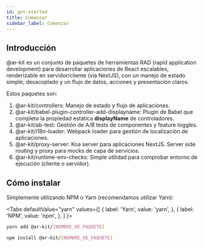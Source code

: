 ```yaml
---
id: get-started
title: Comenzar
sidebar_label: Comenzar
---
```



## Introducción

@ar-kit es un conjunto de paquetes de herramientas RAD (rapid application development) para desarrollar aplicaciones de React escalables, renderizable en servidor/cliente (vía NextJS), con un manejo de estado simple, desacoplado y un flujo de datos, acciones y presentación claros.

Estos paquetes son:

1. @ar-kit/controllers: Manejo de estado y flujo de aplicaciones.
2. @ar-kit/babel-plugin-controller-add-displayname: Plugin de Babel que completa la propiedad estática __displayName__ de controladores.
3. @ar-kit/ab-test: Gestión de A/B tests de componentes y feature toggles.
4. @ar-kit/i18n-loader: Webpack loader para gestión de localización de aplicaciones.
5. @ar-kit/proxy-server: Koa server para aplicaciones NextJS. Server side routing y proxy para mocks de capa de servicios.
6. @ar-kit/runtime-env-checks: Simple utilidad para comprobar entorno de ejecución (cliente o servidor).

## Cómo instalar

Simplemente utilizando NPM o Yarn (recomendamos utilizar Yarn):

<Tabs
  defaultValue="yarn"
  values={[
    { label: 'Yarn', value: 'yarn', },
    { label: 'NPM', value: 'npm', },
  ]
}>
<TabItem value="yarn">

```bash
yarn add @ar-kit/[NOMBRE_DE_PAQUETE]
```

</TabItem>
<TabItem value="npm">

```bash
npm install @ar-kit/[NOMBRE_DE_PAQUETE]
```

</TabItem>
</Tabs>

